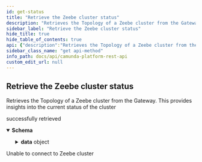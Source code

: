 ```yaml
---
id: get-status
title: "Retrieve the Zeebe cluster status"
description: "Retrieves the Topology of a Zeebe cluster from the Gateway. This provides insights into the current status of the cluster"
sidebar_label: "Retrieve the Zeebe cluster status"
hide_title: true
hide_table_of_contents: true
api: {"description":"Retrieves the Topology of a Zeebe cluster from the Gateway. This provides insights into the current status of the cluster","operationId":"getStatus","responses":{"200":{"description":"successfully retrieved","content":{"application/json":{"schema":{"title":"A response to GET /status","description":"A response to GET /status","type":"object","properties":{"data":{"title":"A topology for a Zeebe cluster","description":"A topology for a Zeebe cluster","type":"object","properties":{"clusterSize":{"type":"integer","format":"int32","description":"The expected number of brokers (nodes) in the cluster"},"partitionsCount":{"type":"integer","format":"int32","description":"The number of partitions spread across the cluster"},"replicationFactor":{"type":"integer","format":"int32","description":"The number of replicas that should exist of each partition."},"gatewayVersion":{"type":"string","description":"The version of the gateway's software"},"brokers":{"type":"array","items":{"type":"object","properties":{"address":{"type":"string","description":"The address of the broker (host:port)"},"host":{"type":"string","description":"The hostname of the broker"},"port":{"type":"integer","format":"int32","description":"The port at which the broker can be contacted"},"version":{"type":"string","description":"The version of the broker's software"},"partitions":{"type":"array","items":{"type":"object","properties":{"partitionId":{"type":"integer","format":"int32","description":"The unique (within a cluster) ID of the partition"},"role":{"type":"string","enum":["LEADER","FOLLOWER","INACTIVE"],"description":"The RAFT role of the broker for the partition"},"leader":{"type":"boolean","description":"Whether the broker is leader for the partition, or not"},"health":{"type":"string","enum":["HEALTHY","UNHEALTHY","DEAD"],"description":"The health of the partition on the broker"}}},"description":"The list of partitions managed or replicated on this broker"},"nodeId":{"type":"integer","format":"int32","description":"The unique (within the cluster) ID for the broker"}}},"description":"The list of brokers that are part of the cluster"}}},"error":{"type":"string"}}}}}},"503":{"description":"Unable to connect to Zeebe cluster"}},"tags":["Cluster"],"method":"get","path":"/status","info":{"title":"Camunda Platform REST API","description":"REST API to interact with Camunda Platform 8.\n\n:::caution\n\nThis API is not yet stable - we may break backward compatibility in newer releases of `v0`.\n\n:::","version":"0.0.1"},"postman":{"name":"Retrieve the Zeebe cluster status","description":{"content":"Retrieves the Topology of a Zeebe cluster from the Gateway. This provides insights into the current status of the cluster","type":"text/plain"},"url":{"path":["status"],"host":["{{baseUrl}}"],"query":[],"variable":[]},"header":[{"key":"Accept","value":"application/json"}],"method":"GET"}}
sidebar_class_name: "get api-method"
info_path: docs/api/camunda-platform-rest-api
custom_edit_url: null
---
```



## Retrieve the Zeebe cluster status



Retrieves the Topology of a Zeebe cluster from the Gateway. This provides insights into the current status of the cluster

<div><ApiTabs><TabItem label={"200"} value={"200"}><div>

successfully retrieved

</div><div><MimeTabs schemaType={"response"}><TabItem label={"application/json"} value={"application/json"}><SchemaTabs><TabItem label={"Schema"} value={"Schema"}><details style={{}} data-collapsed={false} open={true}><summary style={{"textAlign":"left"}}><strong>Schema</strong></summary><div style={{"textAlign":"left","marginLeft":"1rem"}}></div><ul style={{"marginLeft":"1rem"}}><SchemaItem collapsible={true} className={"schemaItem"}><details style={{}}><summary style={{}}><strong>data</strong><span style={{"opacity":"0.6"}}> object</span></summary><div style={{"marginLeft":"1rem"}}><div style={{"marginTop":".5rem","marginBottom":".5rem"}}>

A topology for a Zeebe cluster

</div><SchemaItem collapsible={false} name={"clusterSize"} required={false} schemaName={"int32"} qualifierMessage={undefined} schema={{"type":"integer","format":"int32","description":"The expected number of brokers (nodes) in the cluster"}}></SchemaItem><SchemaItem collapsible={false} name={"partitionsCount"} required={false} schemaName={"int32"} qualifierMessage={undefined} schema={{"type":"integer","format":"int32","description":"The number of partitions spread across the cluster"}}></SchemaItem><SchemaItem collapsible={false} name={"replicationFactor"} required={false} schemaName={"int32"} qualifierMessage={undefined} schema={{"type":"integer","format":"int32","description":"The number of replicas that should exist of each partition."}}></SchemaItem><SchemaItem collapsible={false} name={"gatewayVersion"} required={false} schemaName={"string"} qualifierMessage={undefined} schema={{"type":"string","description":"The version of the gateway's software"}}></SchemaItem><SchemaItem collapsible={true} className={"schemaItem"}><details style={{}}><summary style={{}}><strong>brokers</strong><span style={{"opacity":"0.6"}}> object[]</span></summary><div style={{"marginLeft":"1rem"}}><div style={{"marginTop":".5rem","marginBottom":".5rem"}}>

The list of brokers that are part of the cluster

</div><li><div style={{"fontSize":"var(--ifm-code-font-size)","opacity":"0.6","marginLeft":"-.5rem","paddingBottom":".5rem"}}>Array [</div></li><SchemaItem collapsible={false} name={"address"} required={false} schemaName={"string"} qualifierMessage={undefined} schema={{"type":"string","description":"The address of the broker (host:port)"}}></SchemaItem><SchemaItem collapsible={false} name={"host"} required={false} schemaName={"string"} qualifierMessage={undefined} schema={{"type":"string","description":"The hostname of the broker"}}></SchemaItem><SchemaItem collapsible={false} name={"port"} required={false} schemaName={"int32"} qualifierMessage={undefined} schema={{"type":"integer","format":"int32","description":"The port at which the broker can be contacted"}}></SchemaItem><SchemaItem collapsible={false} name={"version"} required={false} schemaName={"string"} qualifierMessage={undefined} schema={{"type":"string","description":"The version of the broker's software"}}></SchemaItem><SchemaItem collapsible={true} className={"schemaItem"}><details style={{}}><summary style={{}}><strong>partitions</strong><span style={{"opacity":"0.6"}}> object[]</span></summary><div style={{"marginLeft":"1rem"}}><div style={{"marginTop":".5rem","marginBottom":".5rem"}}>

The list of partitions managed or replicated on this broker

</div><li><div style={{"fontSize":"var(--ifm-code-font-size)","opacity":"0.6","marginLeft":"-.5rem","paddingBottom":".5rem"}}>Array [</div></li><SchemaItem collapsible={false} name={"partitionId"} required={false} schemaName={"int32"} qualifierMessage={undefined} schema={{"type":"integer","format":"int32","description":"The unique (within a cluster) ID of the partition"}}></SchemaItem><SchemaItem collapsible={false} name={"role"} required={false} schemaName={"string"} qualifierMessage={"**Possible values:** [`LEADER`, `FOLLOWER`, `INACTIVE`]"} schema={{"type":"string","enum":["LEADER","FOLLOWER","INACTIVE"],"description":"The RAFT role of the broker for the partition"}}></SchemaItem><SchemaItem collapsible={false} name={"leader"} required={false} schemaName={"boolean"} qualifierMessage={undefined} schema={{"type":"boolean","description":"Whether the broker is leader for the partition, or not"}}></SchemaItem><SchemaItem collapsible={false} name={"health"} required={false} schemaName={"string"} qualifierMessage={"**Possible values:** [`HEALTHY`, `UNHEALTHY`, `DEAD`]"} schema={{"type":"string","enum":["HEALTHY","UNHEALTHY","DEAD"],"description":"The health of the partition on the broker"}}></SchemaItem><li><div style={{"fontSize":"var(--ifm-code-font-size)","opacity":"0.6","marginLeft":"-.5rem"}}>]</div></li></div></details></SchemaItem><SchemaItem collapsible={false} name={"nodeId"} required={false} schemaName={"int32"} qualifierMessage={undefined} schema={{"type":"integer","format":"int32","description":"The unique (within the cluster) ID for the broker"}}></SchemaItem><li><div style={{"fontSize":"var(--ifm-code-font-size)","opacity":"0.6","marginLeft":"-.5rem"}}>]</div></li></div></details></SchemaItem></div></details></SchemaItem><SchemaItem collapsible={false} name={"error"} required={false} schemaName={"string"} qualifierMessage={undefined} schema={{"type":"string"}}></SchemaItem></ul></details></TabItem><TabItem label={"Example (from schema)"} value={"Example (from schema)"}><ResponseSamples responseExample={"{\n  \"data\": {\n    \"clusterSize\": 0,\n    \"partitionsCount\": 0,\n    \"replicationFactor\": 0,\n    \"gatewayVersion\": \"string\",\n    \"brokers\": [\n      {\n        \"address\": \"string\",\n        \"host\": \"string\",\n        \"port\": 0,\n        \"version\": \"string\",\n        \"partitions\": [\n          {\n            \"partitionId\": 0,\n            \"role\": \"LEADER\",\n            \"leader\": true,\n            \"health\": \"HEALTHY\"\n          }\n        ],\n        \"nodeId\": 0\n      }\n    ]\n  },\n  \"error\": \"string\"\n}"} language={"json"}></ResponseSamples></TabItem></SchemaTabs></TabItem></MimeTabs></div></TabItem><TabItem label={"503"} value={"503"}><div>

Unable to connect to Zeebe cluster

</div><div></div></TabItem></ApiTabs></div>
      
